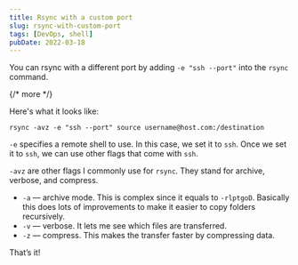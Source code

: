 ```yaml
---
title: Rsync with a custom port
slug: rsync-with-custom-port
tags: [DevOps, shell]
pubDate: 2022-03-18
---
```


You can rsync with a different port by adding `-e "ssh --port"` into the `rsync` command.

{/* more */}

Here's what it looks like:

```shell
rsync -avz -e "ssh --port" source username@host.com:/destination
```

`-e` specifies a remote shell to use. In this case, we set it to `ssh`. Once we set it to `ssh`, we can use other flags that come with `ssh`.

`-avz` are other flags I commonly use for `rsync`. They stand for archive, verbose, and compress.

- `-a` — archive mode. This is complex since it equals to `-rlptgoD`. Basically this does lots of improvements to make it easier to copy folders recursively.
- `-v` — verbose. It lets me see which files are transferred.
- `-z` — compress. This makes the transfer faster by compressing data.

That’s it!
